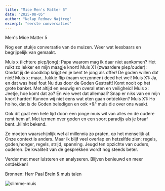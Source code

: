 ```yaml
---
title: "Mice Men's Matter 5"
date: "2025-08-05"
author: "Nelap Rednav Najtreg"
excerpt: "eerste conversaties"
---
```

Men's Mice Matter 5

Nog een stukje conversatie van de muizen. 
Weer wat leesbaars en begrijpelijk van gemaakt.

Muis x (lichtere piep/jong);
Papa waarom mag ik daar niet aankomen? Het ruikt zo lekker en mijn maagje knort!
Muis X1 (zwaardere piep/ouder):
Omdat jij de doodklap krijgt en je bent te jong als offer! De goden willen dat niet!
Muis x: maar...fukkie flip (naam verzonnen) deed het wel!
Muis X1: Ja, en dat was heel fout Nu dus door de Goden Gestraft!
Komt nooit op het grote banket. Met altijd en eeuwig en overal eten en veiligheid!
Muis x: Jeetje, hoe komt dat zo? En wie weet dat allemaal? Snap er niks van en mijn knort harder! Kunnen wij niet eens wat eten gaan ontdekken? 
Muis X1: Ho ho ho, dat is de Goden beledigen en ook *&^ muis die over ons waakt.

Ook dit gaat een hele tijd door: een jonge muis wil van alles en de oudere remt hem af.
Met termen over goden en een soort paradijs als je braaf bent...klinkt bekend.

Ze moeten waarschijnlijk wel al millennia zo praten, op het menselijk af. 
Onze context is anders. Maar ik blijf veel overlap en hetzelfde zien: regels, goden,honger, regels, strijd, spanning. Jeugd ten opzichte van ouders, ouderen.
De kwaliteit van de gesprekken wordt nog steeds beter. 

Verder met meer luisteren en analyseren. Blijven benieuwd en meer ontdekken!

Bronnen: Herr Paal Brein & muis talen

![slimme-muis](/1muizen-slim1.png)

